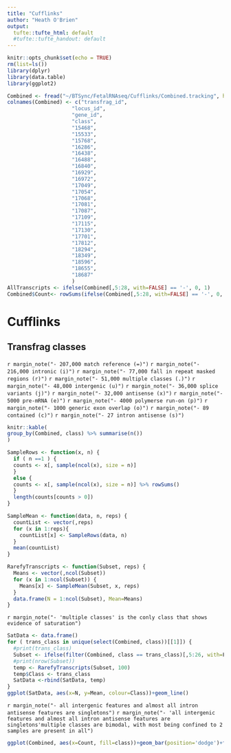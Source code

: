 ```yaml
---
title: "Cufflinks"
author: "Heath O'Brien"
output:
  tufte::tufte_html: default
  #tufte::tufte_handout: default
---
```

<!-- see http://rstudio.github.io/tufte/ for info about tufte -->
```r
knitr::opts_chunk$set(echo = TRUE)
rm(list=ls())
library(dplyr)
library(data.table)
library(ggplot2)
```


```r
Combined <- fread("~/BTSync/FetalRNAseq/Cufflinks/Combined.tracking", header=FALSE)
colnames(Combined) <- c("transfrag_id", 
                     "locus_id", 
                     "gene_id",                     
                     "class",
                     "15468",
                     "15533",
                     "15768",
                     "16286",
                     "16438",
                     "16488",
                     "16840",
                     "16929",
                     "16972",
                     "17049",
                     "17054",
                     "17068",
                     "17081",
                     "17087",
                     "17109",
                     "17115",
                     "17130",
                     "17701",
                     "17812",
                     "18294",
                     "18349",
                     "18596",
                     "18655",
                     "18687"
                     )
AllTranscripts <- ifelse(Combined[,5:28, with=FALSE] == '-', 0, 1)
Combined$Count<- rowSums(ifelse(Combined[,5:28, with=FALSE] == '-', 0, 1))
```

# Cufflinks
## Transfrag classes 
`r margin_note("- 207,000 match reference (=)")`
`r margin_note("- 216,000 intronic (i)")`
`r margin_note("- 77,000 fall in repeat masked regions (r)")`
`r margin_note("- 51,000 multiple classes (.)")`
`r margin_note("- 48,000 intergenic (u)")`
`r margin_note("- 36,000 splice variants (j)")`
`r margin_note("- 32,000 antisense (x)")`
`r margin_note("- 5000 pre-mRNA (e)")`
`r margin_note("- 4000 polymerse run-on (p)")`
`r margin_note("- 1000 generic exon overlap (o)")`
`r margin_note("- 89 contained (c)")`
`r margin_note("- 27 intron antisense (s)")`


```r
knitr::kable(
group_by(Combined, class) %>% summarise(n())
)
```


``` r
SampleRows <- function(x, n) {
  if ( n ==1 ) {
  counts <- x[, sample(ncol(x), size = n)]  
  }
  else {
  counts <- x[, sample(ncol(x), size = n)] %>% rowSums() 
  }
  length(counts[counts > 0])  
}

SampleMean <- function(data, n, reps) {
  countList <- vector(,reps)
  for (x in 1:reps){
    countList[x] <- SampleRows(data, n)
  }
  mean(countList)
}

RarefyTranscripts <- function(Subset, reps) {
  Means <- vector(,ncol(Subset))
  for (x in 1:ncol(Subset)) {
    Means[x] <- SampleMean(Subset, x, reps)
  }
  data.frame(N = 1:ncol(Subset), Mean=Means)
}
```

`r margin_note("- 'multiple classes' is the conly class that shows evidence of saturation")`

``` r
SatData <- data.frame()
for ( trans_class in unique(select(Combined, class))[[1]]) {
  #print(trans_class)
  Subset <- ifelse(filter(Combined, class == trans_class)[,5:26, with=F] == '-', 0, 1)
  #print(nrow(Subset))
  temp <- RarefyTranscripts(Subset, 100)
  temp$Class <- trans_class
  SatData <-rbind(SatData, temp)
}
ggplot(SatData, aes(x=N, y=Mean, colour=Class))+geom_line()
```

`r margin_note("- all intergenic features and almost all intron antisense features are singletons")`
`r margin_note("- 'all intergenic features and almost all intron antisense features are singletons'multiple classes are bimodal, with most being confined to 2 samples are present in all")`

``` r
ggplot(Combined, aes(x=Count, fill=class))+geom_bar(position='dodge')+facet_grid(class ~ ., scales="free_y")
```